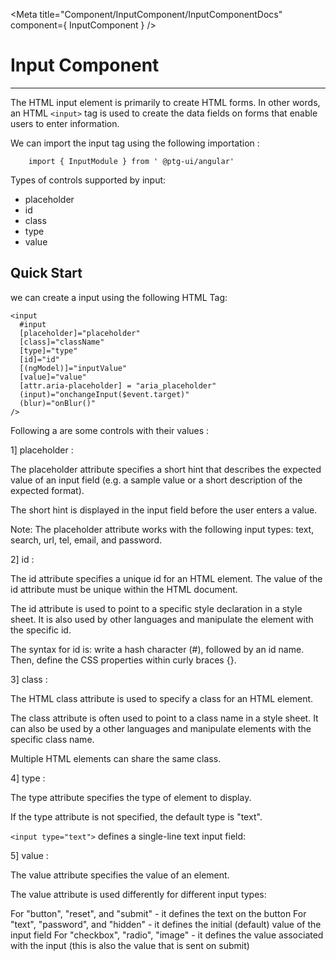 


 <Meta title="Component/InputComponent/InputComponentDocs" component={ InputComponent }    />



 # Input Component

 ---

The HTML input element is primarily to create HTML forms. In other words, an HTML `<input>` tag is used to create the data fields on forms that enable users to enter information. 

We can import the input tag using the following importation : 

```
    import { InputModule } from ' @ptg-ui/angular'
```    

Types of controls supported by input:

 - placeholder
 - id
 - class
 - type
 - value




 ## Quick Start
 
 we can create a input using the following HTML Tag: 


```
<input
  #input  
  [placeholder]="placeholder"
  [class]="className"
  [type]="type"
  [id]="id"
  [(ngModel)]="inputValue"
  [value]="value"
  [attr.aria-placeholder] = "aria_placeholder"
  (input)="onchangeInput($event.target)"
  (blur)="onBlur()"
/>

```


 Following a are some controls with their values :

 1] placeholder :

The placeholder attribute specifies a short hint that describes the expected value of an input field (e.g. a sample value or a short description of the expected format).

The short hint is displayed in the input field before the user enters a value.

Note: The placeholder attribute works with the following input types: text, search, url, tel, email, and password.

<Canvas><Story id="component-inputcomponent--placeholder" /></Canvas>


 2] id : 


The id attribute specifies a unique id for an HTML element. The value of the id attribute must be unique within the HTML document.

The id attribute is used to point to a specific style declaration in a style sheet. It is also used by other languages and manipulate the element with the specific id.

The syntax for id is: write a hash character (#), followed by an id name. Then, define the CSS properties within curly braces {}.


<Canvas><Story id="component-inputcomponent--id" /></Canvas>   


 3] class :

The HTML class attribute is used to specify a class for an HTML element.

The class attribute is often used to point to a class name in a style sheet. It can also be used by a other languages and manipulate elements with the specific class name.

Multiple HTML elements can share the same class.

<Canvas><Story id="component-inputcomponent--class" /></Canvas>


 4] type :

The type attribute specifies the type of  element to display.

If the type attribute is not specified, the default type is "text".

`<input type="text">` defines a single-line text input field:

<Canvas><Story id="component-inputcomponent--type" /></Canvas>


5]  value :


The value attribute specifies the value of an  element.

The value attribute is used differently for different input types:

For "button", "reset", and "submit" - it defines the text on the button
For "text", "password", and "hidden" - it defines the initial (default) value of the input field
For "checkbox", "radio", "image" - it defines the value associated with the input (this is also the value that is sent on submit)


<Canvas><Story id="component-inputcomponent--value" /></Canvas>
